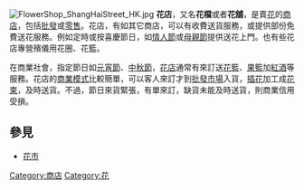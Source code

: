 {{Unreferenced|time=2019-10-24T10:00:15+00:00}}
[[Image:FlowerShop_ShangHaiStreet_HK.jpg|thumb]]
{{commonscat|Flower shops}}
{{Otheruses|花店 (歌曲)|subject=賣花的商店|other=[[陳慧嫻|陳慧嫻]]的經典歌曲}}
'''花店'''，又名'''花檔'''或者'''花舖'''，是賣[[花|花]]的[[商店|商店]]，包括[[批發|批發]]或[[零售|零售]]。花店，有如其它商店，可以有收費送貨服務，或提供部份免費送花服務。例如定時或按喜慶節日，如[[情人節|情人節]]或[[母親節|母親節]]提供送花上門。也有些花店專營殯儀用花圈、花籃。

在商業社會，指定節日如[[元宵節|元宵節]]、[[中秋節|中秋節]]，[https://www.flowerbouquet.com.hk/ 花店]通常有來訂送[[花籃|花籃]]、[[果籃|果籃]]加[[紅酒|紅酒]]等服務。花店的[[商業模式|商業模式]]比較簡單，可以客人來訂才到[[批發市場|批發市場]]入貨，[[插花|插花]]加工成[[花束|花束]]，及時送貨。不過，節日來貨緊張，有單來訂，缺貨未能及時送貨，則商業信用受損。

==參見==
* [[花市|花市]]

[[Category:商店|Category:商店]]
[[Category:花|Category:花]]